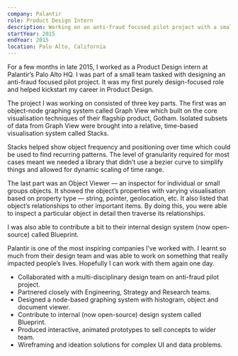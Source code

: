 ```yaml
---
company: Palantir
role: Product Design Intern
description: Working on an anti-fraud focused pilot project with a small team.
startYear: 2015
endYear: 2015
location: Palo Alto, California
---
```


For a few months in late 2015, I worked as a Product Design intern at Palantir’s Palo Alto HQ. I was part of a small team tasked with designing an anti-fraud focused pilot project. It was my first purely design-focused role and helped kickstart my career in Product Design.

The project I was working on consisted of three key parts. The first was an object-node graphing system called Graph View which built on the core visualisation techniques of their flagship product, Gotham. Isolated subsets of data from Graph View were brought into a relative, time-based visualisation system called Stacks.

Stacks helped show object frequency and positioning over time which could be used to find recurring patterns. The level of granularity required for most cases meant we needed a library that didn’t use a bezier curve to simplify things and allowed for dynamic scaling of time range.

The last part was an Object Viewer — an inspector for individual or small groups objects. It showed the object’s properties with varying visualisation based on property type — string, pointer, geolocation, etc. It also listed that object’s relationships to other important items. By doing this, you were able to inspect a particular object in detail then traverse its relationships.

I was also able to contribute a bit to their internal design system (now open-source) called Blueprint.

Palantir is one of the most inspiring companies I’ve worked with. I learnt so much from their design team and was able to work on something that really impacted people’s lives. Hopefully I can work with them again one day.

- Collaborated with a multi-disciplinary design team on anti-fraud pilot project.
- Partnered closely with Engineering, Strategy and Research teams.
- Designed a node-based graphing system with histogram, object and document viewer.
- Contribute to internal (now open-source) design system called Blueprint.
- Produced interactive, animated prototypes to sell concepts to wider team.
- Wireframing and ideation solutions for complex UI and data problems.
